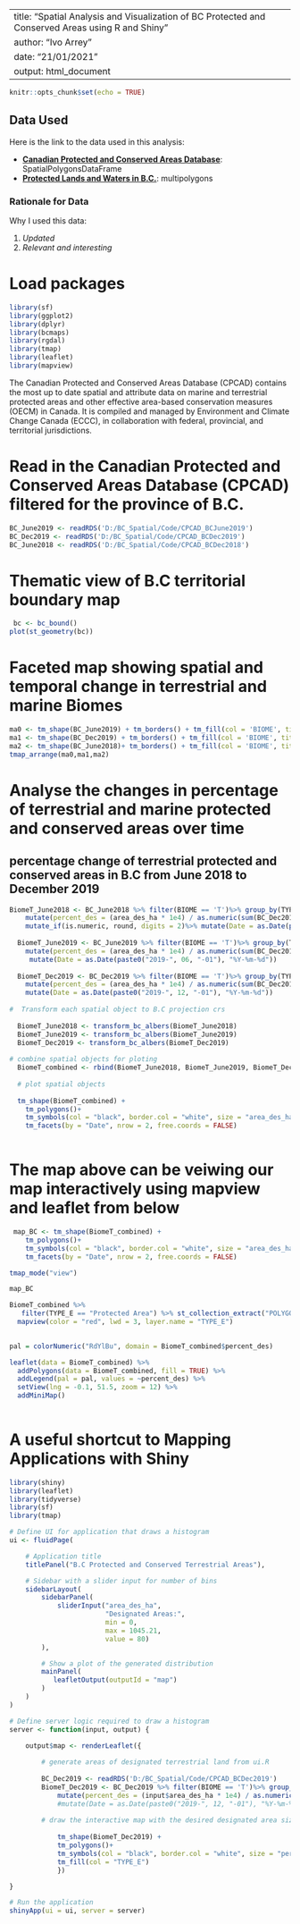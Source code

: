 --
title: "Spatial Analysis and Visualization of BC Protected and Conserved Areas using R and Shiny"
author: "Ivo Arrey"
date: "21/01/2021"
output: html_document
---

```{r setup, include=FALSE}
knitr::opts_chunk$set(echo = TRUE)
```

## Data Used 

Here is the link to the data used in this analysis:

- [**Canadian Protected and Conserved Areas Database**](https://www.canada.ca/en/environment-climate-change/services/national-wildlife-areas/protected-conserved-areas-database.html): SpatialPolygonsDataFrame
- [**Protected Lands and Waters in B.C.**](http://www.env.gov.bc.ca/soe/indicators/land/protected-lands-and-waters.html): multipolygons

### Rationale for Data
Why I used this data:

1. *Updated*
2. *Relevant and interesting*


# Load packages
```{r, message=FALSE, warning=FALSE}
library(sf)
library(ggplot2)
library(dplyr)
library(bcmaps)
library(rgdal)
library(tmap)
library(leaflet)
library(mapview)
```

The Canadian Protected and Conserved Areas Database (CPCAD) contains the most up to date spatial and attribute data on marine and terrestrial protected areas and other effective area-based conservation measures (OECM) in Canada. It is compiled and managed by Environment and Climate Change Canada (ECCC), in collaboration with federal, provincial, and territorial jurisdictions.

# Read in the Canadian Protected and Conserved Areas Database (CPCAD) filtered for the province of B.C.

```{r results='hide'}

BC_June2019 <- readRDS('D:/BC_Spatial/Code/CPCAD_BCJune2019')
BC_Dec2019 <- readRDS('D:/BC_Spatial/Code/CPCAD_BCDec2019')
BC_June2018 <- readRDS('D:/BC_Spatial/Code/CPCAD_BCDec2018')

```

# Thematic view of B.C territorial boundary map 
```{r }
 bc <- bc_bound()
plot(st_geometry(bc))

```

# Faceted map showing spatial and temporal change in terrestrial and marine Biomes  
```{r}
ma0 <- tm_shape(BC_June2019) + tm_borders() + tm_fill(col = 'BIOME', title = expression("B.C. (June 2019)"))+ tm_style('classic')
ma1 <- tm_shape(BC_Dec2019) + tm_borders() + tm_fill(col = 'BIOME', title = expression("B.C (December 2019)"))+ tm_style('classic')
ma2 <- tm_shape(BC_June2018)+ tm_borders() + tm_fill(col = 'BIOME', title = expression("B.C. (June 2018)"))+ tm_style('classic')
tmap_arrange(ma0,ma1,ma2)

```


# Analyse the changes in percentage of terrestrial and marine protected and conserved areas over time

## percentage change of terrestrial protected and conserved areas in B.C from June 2018 to December 2019

```{r}
BiomeT_June2018 <- BC_June2018 %>% filter(BIOME == 'T')%>% group_by(TYPE_E)%>% summarise(area_des_ha = as.numeric(sum(O_AREA)) * 1e-4) %>%
    mutate(percent_des = (area_des_ha * 1e4) / as.numeric(sum(BC_Dec2019$O_AREA)) * 100) %>%
    mutate_if(is.numeric, round, digits = 2)%>% mutate(Date = as.Date(paste0("2018-", 06, "-01"), "%Y-%m-%d"))
  
  BiomeT_June2019 <- BC_June2019 %>% filter(BIOME == 'T')%>% group_by(TYPE_E)%>% summarise(area_des_ha = as.numeric(sum(O_AREA)) * 1e-4) %>%
    mutate(percent_des = (area_des_ha * 1e4) / as.numeric(sum(BC_Dec2019$O_AREA)) * 100) %>% mutate_if(is.numeric, round, digits = 2)%>%
     mutate(Date = as.Date(paste0("2019-", 06, "-01"), "%Y-%m-%d"))
  
  BiomeT_Dec2019 <- BC_Dec2019 %>% filter(BIOME == 'T')%>% group_by(TYPE_E)%>% summarise(area_des_ha = as.numeric(sum(O_AREA)) * 1e-4) %>%
    mutate(percent_des = (area_des_ha * 1e4) / as.numeric(sum(BC_Dec2019$O_AREA)) * 100) %>% mutate_if(is.numeric, round, digits = 2)%>% 
    mutate(Date = as.Date(paste0("2019-", 12, "-01"), "%Y-%m-%d"))
  
#  Transform each spatial object to B.C projection crs
  
  BiomeT_June2018 <- transform_bc_albers(BiomeT_June2018)
  BiomeT_June2019 <- transform_bc_albers(BiomeT_June2019)
  BiomeT_Dec2019 <- transform_bc_albers(BiomeT_Dec2019)
  
# combine spatial objects for ploting
  BiomeT_combined <- rbind(BiomeT_June2018, BiomeT_June2019, BiomeT_Dec2019)
  
  # plot spatial objects
  
  tm_shape(BiomeT_combined) +
    tm_polygons()+
    tm_symbols(col = "black", border.col = "white", size = "area_des_ha") +
    tm_facets(by = "Date", nrow = 2, free.coords = FALSE)
  

```



# The map above can be veiwing our map interactively using mapview and leaflet from below

```{r}

 map_BC <- tm_shape(BiomeT_combined) +
    tm_polygons()+
    tm_symbols(col = "black", border.col = "white", size = "area_des_ha") +
    tm_facets(by = "Date", nrow = 2, free.coords = FALSE)

tmap_mode("view")

map_BC

```
```{r}
BiomeT_combined %>%
   filter(TYPE_E == "Protected Area") %>% st_collection_extract("POLYGON") %>% 
  mapview(color = "red", lwd = 3, layer.name = "TYPE_E")
  
```



```{r}
pal = colorNumeric("RdYlBu", domain = BiomeT_combined$percent_des)

leaflet(data = BiomeT_combined) %>% 
  addPolygons(data = BiomeT_combined, fill = TRUE) %>%
  addLegend(pal = pal, values = ~percent_des) %>%
  setView(lng = -0.1, 51.5, zoom = 12) %>% 
  addMiniMap()
  
```

# A useful shortcut to Mapping Applications with Shiny
```{r}
library(shiny)
library(leaflet)
library(tidyverse)
library(sf)
library(tmap)

# Define UI for application that draws a histogram
ui <- fluidPage(

    # Application title
    titlePanel("B.C Protected and Conserved Terrestrial Areas"),

    # Sidebar with a slider input for number of bins 
    sidebarLayout(
        sidebarPanel(
            sliderInput("area_des_ha",
                        "Designated Areas:",
                        min = 0,
                        max = 1045.21,
                        value = 80)
        ),

        # Show a plot of the generated distribution
        mainPanel(
           leafletOutput(outputId = "map")
        )
    )
)

# Define server logic required to draw a histogram
server <- function(input, output) {

    output$map <- renderLeaflet({
        
        # generate areas of designated terrestrial land from ui.R
        
        BC_Dec2019 <- readRDS('D:/BC_Spatial/Code/CPCAD_BCDec2019')
        BiomeT_Dec2019 <- BC_Dec2019 %>% filter(BIOME == 'T')%>% group_by(TYPE_E)%>% summarise(area_des_ha = as.numeric(sum(O_AREA)) * 1e-4) %>%
            mutate(percent_des = (input$area_des_ha * 1e4) / as.numeric(sum(BC_Dec2019$O_AREA)) * 100) %>% mutate_if(is.numeric, round, digits = 2) 
            #mutate(Date = as.Date(paste0("2019-", 12, "-01"), "%Y-%m-%d"))
        
        # draw the interactive map with the desired designated area size
        
            tm_shape(BiomeT_Dec2019) +
            tm_polygons()+
            tm_symbols(col = "black", border.col = "white", size = "percent_des")
            tm_fill(col = "TYPE_E") 
            })

}

# Run the application 
shinyApp(ui = ui, server = server)

```

